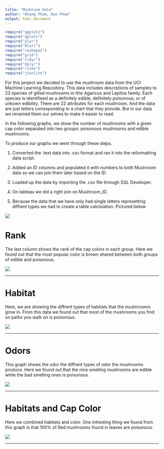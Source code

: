 ```yaml
---
title: "Mushroom Data"
author: "Khang Pham, Don Pham"
output: html_document
---
```


```r
require("ggplot2")
require("gplots")
require("plyr")
require("RCurl")
require("reshape2")
require("grid")
require("tidyr")
require("dplyr")
require("rjson")
require("jsonlite")
```

For this project we decided to use the mushroom data from the UCI Machine Learning Repository. This data includes descrptions of samples to 23 species of gilled mushrooms in ithe Agaricus and Lepitoa family. Each species is identifieed as a definitely edible, definitely poisonous, or of unkown edibility. There are 22 attributes for each mushroom. And the data are just letters corresponding to a chart that they provide. But in our data we renamed them our selves to make it easier to read. 

In the following graphs, we show the number of mushrooms with a given cap color separated into two groups: poisonous mushrooms and edible mushrooms.

To produce our graphs we went through these steps. 

1. Converted the .text data into .csv format and ran it into the reformatting data script. 

2. Added an ID columns and populated it with numbers to both Mushroom data so we can join them later based on the ID. 

3. Loaded up the data by importing the .csv file through SQL Developer.

4. On tableau we did a right join on Mushroom_ID.

5. Because the data that we have only had single letters represetting diffrent types we had to create a table calclulation. Pictured below. 

<img src="../00 Doc/Cap Color.png" />


# Rank
The last column shows the rank of the cap colors in each group. Here we found out that the most popular color is brown shared between both groups of edible and poisonous. 

<img src="../00 Doc/rank.png" />

*****

# Habitat
Here, we are showing the diffrent types of habitats that the mushrrooms grow in. From this data we found out that most of the mushrooms you find on paths you walk on is poisonous. 

<img src="../00 Doc/Habitat.png" />

*****

# Odors
This graph shows the odor the diffrent types of odor the mushrooms produce. Here we found out that the nice smelling mushrooms are edible while the bad smelling ones is poisonous.

<img src="../00 Doc/Odors.png" />

*****

# Habitats and Cap Color
Here we combined habitats and color. One intresting thing we found from this graph is that 100% of Red mushrooms found in leaves are poisonous. 

<img src="../00 Doc/All.png" />

*****